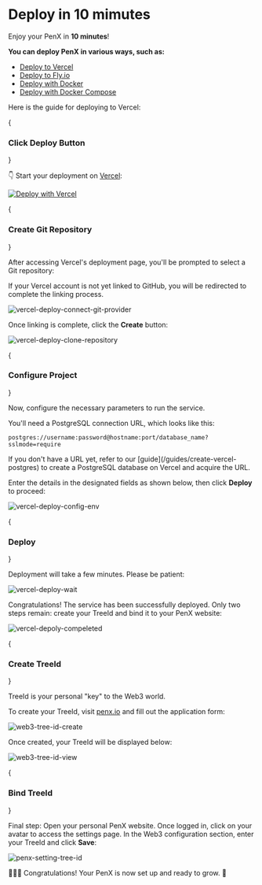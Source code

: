 
# Deploy in 10 mimutes

Enjoy your PenX in **10 minutes**!

**You can deploy PenX in various ways, such as:**

- [Deploy to Vercel](/deployment/vercel)
- [Deploy to Fly.io](deployment/flyio)
- [Deploy with Docker ](/deployment/docker)
- [Deploy with Docker Compose](/deployment/docker-compose)

Here is the guide for deploying to Vercel:

<Steps>

{<h3>Click Deploy Button</h3>}

👇 Start your deployment on [Vercel](https://vercel.com/):

[![Deploy with Vercel](https://vercel.com/button)](https://vercel.com/new/clone?repository-url=https%3A%2F%2Fgithub.com%2Fpenx-lab%2Fpenx&env=DATABASE_URL&envDescription=Your+Personal+Database+Url&envLink=https%3A%2F%2Fdocs.penx.io%2Fguides%2Fenvironment-variables%23database_url&project-name=my-penx-blog&repository-name=my-penx-blog&fork=true)

{<h3>Create Git Repository</h3>}

After accessing Vercel's deployment page, you'll be prompted to select a Git repository:

<Callout type="warning" emoji="⚠️">
  If your Vercel account is not yet linked to GitHub, you will be redirected to
  complete the linking process.
</Callout>

![vercel-deploy-connect-git-provider](/images/screenshot/vercel-deploy-connect-git-provider.png)

Once linking is complete, click the **Create** button:

![vercel-deploy-clone-repository](/images/screenshot/vercel-deploy-clone-repository.png)

{<h3>Configure Project</h3>}

Now, configure the necessary parameters to run the service.

You'll need a PostgreSQL connection URL, which looks like this:

```text
postgres://username:password@hostname:port/database_name?sslmode=require
```

<Callout type="info">
  If you don't have a URL yet, refer to our
  [guide](/guides/create-vercel-postgres) to create a PostgreSQL database on
  Vercel and acquire the URL.
</Callout>

Enter the details in the designated fields as shown below, then click **Deploy** to proceed:

![vercel-deploy-config-env](/images/screenshot/vercel-deploy-config-env.png)

{<h3>Deploy</h3>}

Deployment will take a few minutes. Please be patient:

![vercel-deploy-wait](/images/screenshot/vercel-deploy-wait.png)

Congratulations! The service has been successfully deployed. Only two steps remain: create your TreeId and bind it to your PenX website:

![vercel-depoly-compeleted](/images/screenshot/vercel-depoly-compeleted.png)

{<h3>Create TreeId</h3>}

<Callout type="info">TreeId is your personal "key" to the Web3 world.</Callout>

To create your TreeId, visit [penx.io](https://www.penx.io/create-space) and fill out the application form:

![web3-tree-id-create](/images/screenshot/web3-tree-id-create.png)

Once created, your TreeId will be displayed below:

![web3-tree-id-view](/images/screenshot/web3-tree-id-view.png)

{<h3>Bind TreeId</h3>}

Final step: Open your personal PenX website. Once logged in, click on your avatar to access the settings page.
In the Web3 configuration section, enter your TreeId and click **Save**:

![penx-setting-tree-id](/images/screenshot/penx-setting-tree-id.png)

</Steps>

🎉🎉🎉 Congratulations! Your PenX is now set up and ready to grow. 🌱
